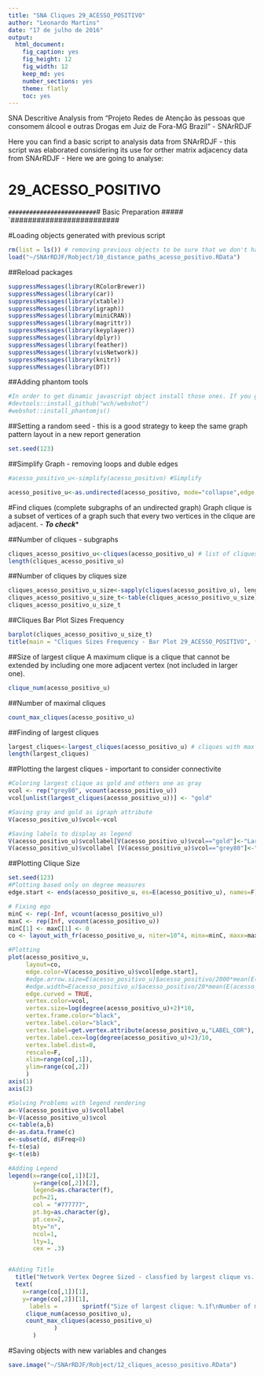 ```yaml
---
title: "SNA Cliques 29_ACESSO_POSITIVO"
author: "Leonardo Martins"
date: "17 de julho de 2016"
output: 
  html_document: 
    fig_caption: yes
    fig_height: 12
    fig_width: 12
    keep_md: yes
    number_sections: yes
    theme: flatly
    toc: yes
---
```

SNA Descritive Analysis from "Projeto Redes de Atenção às pessoas que consomem álcool e outras Drogas em Juiz de Fora-MG   Brazil"  - SNArRDJF

Here you can find a basic script to analysis data from SNArRDJF - this script was elaborated considering its use for orther matrix adjacency data from SNArRDJF - Here we are going to analyse:

# 29_ACESSO_POSITIVO

`#########################
`# Basic Preparation #####
`#########################

#Loading objects generated with previous script 
```r
rm(list = ls()) # removing previous objects to be sure that we don't have objects conflicts name
load("~/SNArRDJF/Robject/10_distance_paths_acesso_positivo.RData")
```
##Reload packages
```r
suppressMessages(library(RColorBrewer))
suppressMessages(library(car))
suppressMessages(library(xtable))
suppressMessages(library(igraph))
suppressMessages(library(miniCRAN))
suppressMessages(library(magrittr))
suppressMessages(library(keyplayer))
suppressMessages(library(dplyr))
suppressMessages(library(feather))
suppressMessages(library(visNetwork))
suppressMessages(library(knitr))
suppressMessages(library(DT))
```
##Adding phantom tools
```r
#In order to get dinamic javascript object install those ones. If you get problems installing go to Stackoverflow.com and type your error to discover what to do. In some cases the libraries need to be intalled in outside R libs.
#devtools::install_github("wch/webshot")
#webshot::install_phantomjs()
```
##Setting a random seed - this is a good strategy to keep the same graph pattern layout in a new report generation
```r
set.seed(123)
```

##Simplify Graph - removing loops and duble edges 
```r
#acesso_positivo_u<-simplify(acesso_positivo) #Simplify

acesso_positivo_u<-as.undirected(acesso_positivo, mode="collapse",edge.attr.comb=list(weight="mean","ignore"))
```

#Find cliques (complete subgraphs of an undirected graph)
Graph clique is a subset of vertices of a graph such that every two vertices in the clique are adjacent. - ***To check****

##Number of cliques - subgraphs
```r
cliques_acesso_positivo_u<-cliques(acesso_positivo_u) # list of cliques 
length(cliques_acesso_positivo_u)
```
##Number of cliques by cliques size
```r
cliques_acesso_positivo_u_size<-sapply(cliques(acesso_positivo_u), length) 
cliques_acesso_positivo_u_size_t<-table(cliques_acesso_positivo_u_size)
cliques_acesso_positivo_u_size_t
```

##Cliques Bar Plot Sizes Frequency
```r
barplot(cliques_acesso_positivo_u_size_t)
title(main = "Cliques Sizes Frequency - Bar Plot 29_ACESSO_POSITIVO", font.main = 4)
```

##Size of largest clique 
A maximum clique is a clique that cannot be extended by including one more adjacent vertex (not included in larger one). 
```r
clique_num(acesso_positivo_u)
```
##Number of maximal cliques
```r
count_max_cliques(acesso_positivo_u)
```
##Finding of largest cliques
```r
largest_cliques<-largest_cliques(acesso_positivo_u) # cliques with max number of nodes
length(largest_cliques)
```

##Plotting the largest cliques - important to consider connectivite 
```r
#Coloring largest clique as gold and others one as gray
vcol <- rep("grey80", vcount(acesso_positivo_u))
vcol[unlist(largest_cliques(acesso_positivo_u))] <- "gold"

#Saving gray and gold as igraph attribute
V(acesso_positivo_u)$vcol<-vcol

#Saving labels to display as legend
V(acesso_positivo_u)$vcollabel[V(acesso_positivo_u)$vcol=="gold"]<-"Largets Clique"
V(acesso_positivo_u)$vcollabel [V(acesso_positivo_u)$vcol=="grey80"]<-"Others"
```
##Plotting Clique Size
```r
set.seed(123)
#Plotting based only on degree measures 
edge.start <- ends(acesso_positivo_u, es=E(acesso_positivo_u), names=F)[,1]

# Fixing ego
minC <- rep(-Inf, vcount(acesso_positivo_u))
maxC <- rep(Inf, vcount(acesso_positivo_u))
minC[1] <- maxC[1] <- 0
co <- layout_with_fr(acesso_positivo_u, niter=10^4, minx=minC, maxx=maxC,miny=minC, maxy=maxC, weights=E(acesso_positivo_u)$acesso_positivo)

#Plotting
plot(acesso_positivo_u, 
     layout=co,
     edge.color=V(acesso_positivo_u)$vcol[edge.start],
     #edge.arrow.size=E(acesso_positivo_u)$acesso_positivo/2000*mean(E(acesso_positivo_u)$acesso_positivo),
     #edge.width=E(acesso_positivo_u)$acesso_positivo/20*mean(E(acesso_positivo_u)$acesso_positivo),
     edge.curved = TRUE,
     vertex.color=vcol,
     vertex.size=log(degree(acesso_positivo_u)+2)*10,
     vertex.frame.color="black",
     vertex.label.color="black",
     vertex.label=get.vertex.attribute(acesso_positivo_u,"LABEL_COR"),
     vertex.label.cex=log(degree(acesso_positivo_u)+2)/10,
     vertex.label.dist=0,
     rescale=F,
     xlim=range(co[,1]), 
     ylim=range(co[,2])
     )
axis(1)
axis(2)

#Solving Problems with legend rendering 
a<-V(acesso_positivo_u)$vcollabel
b<-V(acesso_positivo_u)$vcol
c<-table(a,b)
d<-as.data.frame(c)
e<-subset(d, d$Freq>0)
f<-t(e$a)
g<-t(e$b)

#Adding Legend
legend(x=range(co[,1])[2], 
       y=range(co[,2])[2],
       legend=as.character(f),
       pch=21,
       col = "#777777", 
       pt.bg=as.character(g),
       pt.cex=2,
       bty="n", 
       ncol=1,
       lty=1,
       cex = .3)


#Adding Title
  title("Network Vertex Degree Sized - classfied by largest clique vs. others", sub = "Source: from authors ")  
  text( 
    x=range(co[,1])[1],
    y=range(co[,2])[1], 
      labels =       sprintf("Size of largest clique: %.1f\nNumber of maximal cliques: %.1f",
     clique_num(acesso_positivo_u), 
     count_max_cliques(acesso_positivo_u)
             )
       )
```
#Saving objects with new variables and changes
```r
save.image("~/SNArRDJF/Robject/12_cliques_acesso_positivo.RData") 
```


